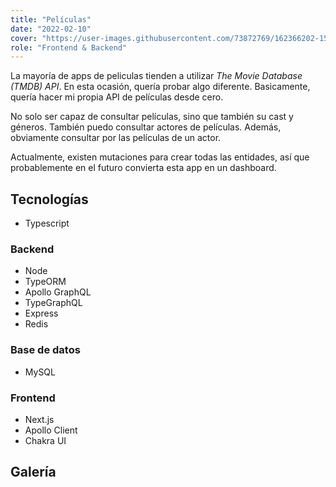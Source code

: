 ```yaml
---
title: "Películas"
date: "2022-02-10"
cover: "https://user-images.githubusercontent.com/73872769/162366202-15e78322-671a-4349-a6d1-87bda7bbefd5.png"
role: "Frontend & Backend"
---
```


La mayoría de apps de peliculas tienden a utilizar _The Movie Database (TMDB) API_. En esta ocasión, quería probar algo diferente. Basicamente, quería hacer mi propia API de películas desde cero.

No solo ser capaz de consultar películas, sino que también su cast y géneros. También puedo consultar actores de películas. Además, obviamente consultar por las películas de un actor.

Actualmente, existen mutaciones para crear todas las entidades, así que probablemente en el futuro convierta esta app en un dashboard.

## Tecnologías

- Typescript

### Backend

- Node
- TypeORM
- Apollo GraphQL
- TypeGraphQL
- Express
- Redis

### Base de datos

- MySQL

### Frontend

- Next.js
- Apollo Client
- Chakra UI

## Galería

<GalleryImage
  alt="lista de películas"
  image="https://user-images.githubusercontent.com/73872769/162366030-bbc430c1-3817-4c4b-977d-5b7b68571b32.png"
  caption="La lista de películas"
/>

<GalleryImage
  alt="una sola película"
  image="https://user-images.githubusercontent.com/73872769/162366072-5f840a1a-6c7b-470f-92d8-9429278eada2.png"
  caption="Una sola película"
/>

<GalleryImage
  alt="lista de actores"
  image="https://user-images.githubusercontent.com/73872769/162366202-15e78322-671a-4349-a6d1-87bda7bbefd5.png"
  caption="La lista de actores"
/>

<GalleryImage
  alt="un solo actor"
  image="https://user-images.githubusercontent.com/73872769/162366254-3342d22c-7c27-41c0-a7ad-168830af10d0.png"
  caption="Un solo actor"
/>

<GalleryImage
  alt="lista de generos"
  image="https://user-images.githubusercontent.com/73872769/162366334-f2bcce1b-cc37-4c6c-b5ad-bcadc9d57177.png"
  caption="La lista de generos"
/>

<GalleryImage
  alt="un solo genero"
  image="https://user-images.githubusercontent.com/73872769/162366368-3c2d2312-c2c1-45e3-9247-0bc5227e2b65.png"
  caption="Un solo genero"
/>
